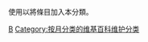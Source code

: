 {{Parent monthly clean up category|Prose}}

使用{{tl|Prose}}以將條目加入本分類。

{{CategoryTOC}}

[[Category:维基百科条目清理|B]]
[[Category:按月分类的维基百科维护分类|Category:按月分类的维基百科维护分类]]